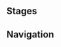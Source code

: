 {{Genius Invokation TCG Character Stages Intro}}

==Stages==
{{Genius Invokation TCG Stages/Detailed|Amir}}

==Navigation==
{{Genius Invokation TCG Stages Navbox}}